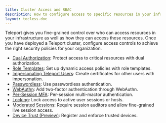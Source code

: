 ```yaml
---
title: Cluster Access and RBAC
description: How to configure access to specific resources in your infrastructure or your Teleport cluster as a whole.
layout: tocless-doc
---
```


Teleport gives you fine-grained control over who can access resources in your
infrastructure as well as how they can access those resources. Once you have
deployed a Teleport cluster, configure access controls to achieve the right
security policies for your organization.

- [Dual Authorization](./guides/dual-authz.mdx): Protect access to critical resources with dual authorization.
- [Role Templates](./guides/role-templates.mdx): Set up dynamic access policies with role templates.
- [Impersonating Teleport Users](./guides/impersonation.mdx): Create certificates for other users with impersonation.
- [Passwordless](./guides/passwordless.mdx): Use passwordless authentication.
- [WebAuthn](./guides/webauthn.mdx): Add two-factor authentication through WebAuthn.
- [Per-Session MFA](./guides/per-session-mfa.mdx): Per-session multi-mactor authentication.
- [Locking](./guides/locking.mdx): Lock access to active user sessions or hosts.
- [Moderated Sessions](./guides/moderated-sessions.mdx): Require session auditors and allow fine-grained live session access.
- [Device Trust (Preview)](./guides/device-trust.mdx): Register and enforce trusted devices.
